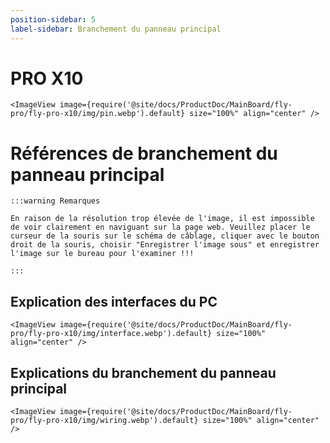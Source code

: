 ```yaml
---
position-sidebar: 5
label-sidebar: Branchement du panneau principal
---
```


# PRO X10

    <ImageView image={require('@site/docs/ProductDoc/MainBoard/fly-pro/fly-pro-x10/img/pin.webp').default} size="100%" align="center" />


# Références de branchement du panneau principal

    :::warning Remarques

    En raison de la résolution trop élevée de l'image, il est impossible de voir clairement en naviguant sur la page web. Veuillez placer le curseur de la souris sur le schéma de câblage, cliquer avec le bouton droit de la souris, choisir "Enregistrer l'image sous" et enregistrer l'image sur le bureau pour l'examiner !!!

    :::

## Explication des interfaces du PC

    <ImageView image={require('@site/docs/ProductDoc/MainBoard/fly-pro/fly-pro-x10/img/interface.webp').default} size="100%" align="center" />

## Explications du branchement du panneau principal

    <ImageView image={require('@site/docs/ProductDoc/MainBoard/fly-pro/fly-pro-x10/img/wiring.webp').default} size="100%" align="center" />
